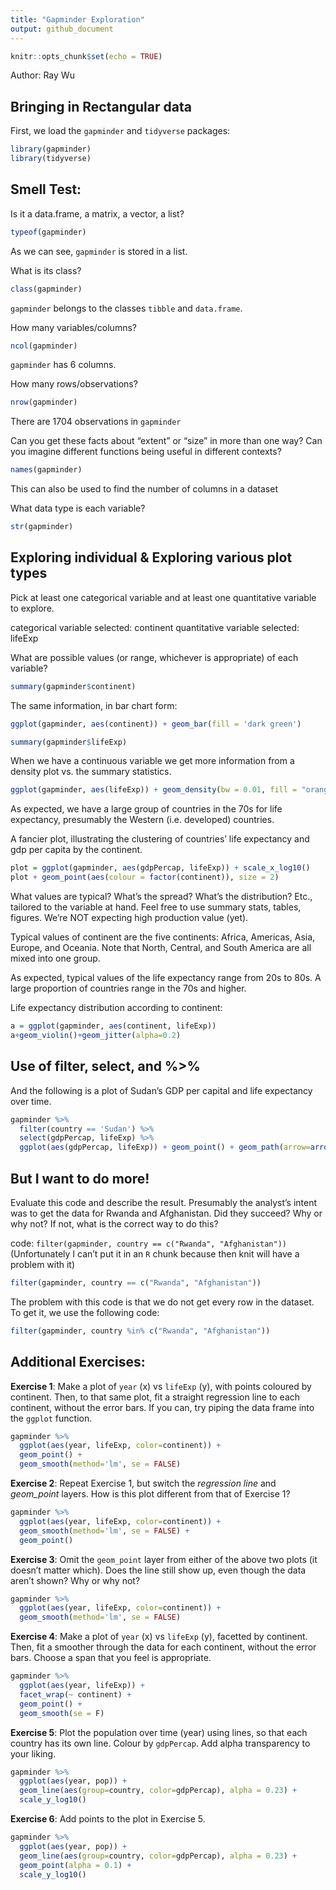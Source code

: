 ```yaml
---
title: "Gapminder Exploration"
output: github_document
---
```


```r
knitr::opts_chunk$set(echo = TRUE)
```

Author: Ray Wu

## Bringing in Rectangular data

First, we load the `gapminder` and `tidyverse` packages: 

```r
library(gapminder)
library(tidyverse)
```
## Smell Test: 
Is it a data.frame, a matrix, a vector, a list?
```r
typeof(gapminder)
```
As we can see, `gapminder` is stored in a list. 

What is its class?

```r
class(gapminder)
```

`gapminder` belongs to the classes `tibble` and `data.frame`. 

How many variables/columns?
```r
ncol(gapminder)
```
`gapminder` has 6 columns. 

How many rows/observations?
```r
nrow(gapminder)
```
There are 1704 observations in `gapminder`

Can you get these facts about "extent" or "size" in more than one way? Can you imagine different functions being useful in different contexts?

```r
names(gapminder)
```
This can also be used to find the number of columns in a dataset

What data type is each variable?

```r
str(gapminder)
```
## Exploring individual & Exploring various plot types
Pick at least one categorical variable and at least one quantitative variable to explore.

categorical variable selected: continent
quantitative variable selected: lifeExp

What are possible values (or range, whichever is appropriate) of each variable?

```r
summary(gapminder$continent)
```

The same information, in bar chart form: 
```r
ggplot(gapminder, aes(continent)) + geom_bar(fill = 'dark green')
```
```r
summary(gapminder$lifeExp)
```

When we have a continuous variable we get more information from a density plot vs. the summary statistics. 

```r
ggplot(gapminder, aes(lifeExp)) + geom_density(bw = 0.01, fill = "orange") + scale_x_log10()
```

As expected, we have a large group of countries in the 70s for life expectancy, presumably the Western (i.e. developed) countries. 

A fancier plot, illustrating the clustering of countries' life expectancy and gdp per capita by the continent. 
```r
plot = ggplot(gapminder, aes(gdpPercap, lifeExp)) + scale_x_log10()
plot + geom_point(aes(colour = factor(continent)), size = 2)

```


What values are typical? What's the spread? What's the distribution? Etc., tailored to the variable at hand.
Feel free to use summary stats, tables, figures. We're NOT expecting high production value (yet).

Typical values of continent are the five continents: Africa, Americas, Asia, Europe, and Oceania. Note that North, Central, and South America are all mixed into one group. 

As expected, typical values of the life expectancy range from 20s to 80s. A large proportion of countries range in the 70s and higher. 


Life expectancy distribution according to continent: 

```r
a = ggplot(gapminder, aes(continent, lifeExp))
a+geom_violin()+geom_jitter(alpha=0.2)
```

## Use of filter, select, and %>%

And the following is a plot of Sudan's GDP per capital and life expectancy over time. 
```r
gapminder %>% 
  filter(country == 'Sudan') %>% 
  select(gdpPercap, lifeExp) %>% 
  ggplot(aes(gdpPercap, lifeExp)) + geom_point() + geom_path(arrow=arrow())
```


## But I want to do more!

Evaluate this code and describe the result. Presumably the analyst's intent was to get the data for Rwanda and Afghanistan. Did they succeed? Why or why not? If not, what is the correct way to do this?

code: `filter(gapminder, country == c("Rwanda", "Afghanistan"))`
(Unfortunately I can't put it in an `R` chunk because then knit will have a problem with it)
```r
filter(gapminder, country == c("Rwanda", "Afghanistan"))
```


The problem with this code is that we do not get every row in the dataset. To get it, we use the following code: 

```r
filter(gapminder, country %in% c("Rwanda", "Afghanistan"))
```

## Additional Exercises: 

__Exercise 1__: Make a plot of `year` (x) vs `lifeExp` (y), with points coloured by continent. Then, to that same plot, fit a straight regression line to each continent, without the error bars. If you can, try piping the data frame into the `ggplot` function.

```r
gapminder %>% 
  ggplot(aes(year, lifeExp, color=continent)) + 
  geom_point() + 
  geom_smooth(method='lm', se = FALSE)
```

__Exercise 2__: Repeat Exercise 1, but switch the _regression line_ and _geom\_point_ layers. How is this plot different from that of Exercise 1?

```r
gapminder %>% 
  ggplot(aes(year, lifeExp, color=continent)) + 
  geom_smooth(method='lm', se = FALSE) +
  geom_point()
```

__Exercise 3__: Omit the `geom_point` layer from either of the above two plots (it doesn't matter which). Does the line still show up, even though the data aren't shown? Why or why not?

```r
gapminder %>% 
  ggplot(aes(year, lifeExp, color=continent)) +
  geom_smooth(method='lm', se = FALSE)
```


__Exercise 4__: Make a plot of `year` (x) vs `lifeExp` (y), facetted by continent. Then, fit a smoother through the data for each continent, without the error bars. Choose a span that you feel is appropriate.
```r
gapminder %>% 
  ggplot(aes(year, lifeExp)) + 
  facet_wrap(~ continent) + 
  geom_point() + 
  geom_smooth(se = F)
```

__Exercise 5__: Plot the population over time (year) using lines, so that each country has its own line. Colour by `gdpPercap`. Add alpha transparency to your liking. 

```r
gapminder %>% 
  ggplot(aes(year, pop)) + 
  geom_line(aes(group=country, color=gdpPercap), alpha = 0.23) + 
  scale_y_log10()
```

__Exercise 6__: Add points to the plot in Exercise 5.

```r
gapminder %>% 
  ggplot(aes(year, pop)) + 
  geom_line(aes(group=country, color=gdpPercap), alpha = 0.23) + 
  geom_point(alpha = 0.1) + 
  scale_y_log10() 
```